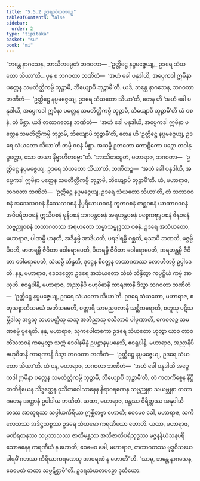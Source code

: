 ```yaml
---
title: "5.5.2 ဥဒရသံယတပဉှ"
tableOfContents: false
sidebar:
  order: 2
type: "tipitaka"
basket: "su"
book: "mi"
---
```



<DynamicBreadcrumb />

<Division number="161" book="mi" e="ch" v="28">

<Paragraph number="949" book="mi">
“ဘန္တေ နာဂသေန, ဘာသိတမ္ပေတံ ဘဂဝတာ—
</Paragraph>

<Paragraph number="950" book="mi">
_‘ဥတ္တိဋ္ဌေ နပ္ပမဇ္ဇေယျ,_  
ဥဒရေ သံယတော သိယာ’တိ._  

</Paragraph>

<Paragraph number="951" book="mi">
ပုန စ ဘဂဝတာ ဘဏိတံ—  ‘အဟံ ခေါ ပနုဒါယိ, အပ္ပေကဒါ ဣမိနာ ပတ္တေန သမတိတ္ထိကမ္ပိ ဘုဉ္ဇာမိ, ဘိယျောပိ ဘုဉ္ဇာမီ’တိ. ယဒိ, ဘန္တေ နာဂသေန, ဘဂဝတာ ဘဏိတံ—  ‘ဥတ္တိဋ္ဌေ နပ္ပမဇ္ဇေယျ, ဥဒရေ သံယတော သိယာ’တိ, တေန ဟိ ‘အဟံ ခေါ ပနုဒါယိ, အပ္ပေကဒါ ဣမိနာ ပတ္တေန သမတိတ္ထိကမ္ပိ ဘုဉ္ဇာမိ, ဘိယျောပိ ဘုဉ္ဇာမီ’တိ ယံ ဝစနံ, တံ မိစ္ဆာ. ယဒိ တထာဂတေန ဘဏိတံ—  ‘အဟံ ခေါ ပနုဒါယိ, အပ္ပေကဒါ ဣမိနာ ပတ္တေန သမတိတ္ထိကမ္ပိ ဘုဉ္ဇာမိ, ဘိယျောပိ ဘုဉ္ဇာမီ’တိ, တေန ဟိ ‘ဥတ္တိဋ္ဌေ နပ္ပမဇ္ဇေယျ, ဥဒရေ သံယတော သိယာ’တိ တမ္ပိ ဝစနံ မိစ္ဆာ. အယမ္ပိ ဥဘတော ကောဋိကော ပဉှော တဝါနုပ္ပတ္တော, သော တယာ နိဗ္ဗာဟိတဗ္ဗော”တိ.
</Paragraph>

<Paragraph number="952" book="mi">
“ဘာသိတမ္ပေတံ, မဟာရာဇ, ဘဂဝတာ—  ‘ဥတ္တိဋ္ဌေ နပ္ပမဇ္ဇေယျ, ဥဒရေ သံယတော သိယာ’တိ, ဘဏိတဉ္စ—  ‘အဟံ ခေါ ပနုဒါယိ, အပ္ပေကဒါ ဣမိနာ ပတ္တေန သမတိတ္ထိကမ္ပိ ဘုဉ္ဇာမိ, ဘိယျောပိ ဘုဉ္ဇာမီ’တိ. ယံ, မဟာရာဇ, ဘဂဝတာ ဘဏိတံ—  ‘ဥတ္တိဋ္ဌေ နပ္ပမဇ္ဇေယျ, ဥဒရေ သံယတော သိယာ’တိ, တံ သဘာဝဝစနံ အသေသဝစနံ နိဿေသဝစနံ နိပ္ပရိယာယဝစနံ ဘူတဝစနံ တစ္ဆဝစနံ ယာထာဝဝစနံ အဝိပရီတဝစနံ ဣသိဝစနံ မုနိဝစနံ ဘဂဝန္တဝစနံ အရဟန္တဝစနံ ပစ္စေကဗုဒ္ဓဝစနံ ဇိနဝစနံ သဗ္ဗညုဝစနံ တထာဂတဿ အရဟတော သမ္မာသမ္ဗုဒ္ဓဿ ဝစနံ.
</Paragraph>

<Paragraph number="953" book="mi">
ဥဒရေ အသံယတော, မဟာရာဇ, ပါဏမ္ပိ ဟနတိ, အဒိန္နမ္ပိ အာဒိယတိ, ပရဒါရမ္ပိ ဂစ္ဆတိ, မုသာပိ ဘဏတိ, မဇ္ဇမ္ပိ ပိဝတိ, မာတရမ္ပိ ဇီဝိတာ ဝေါရောပေတိ, ပိတရမ္ပိ ဇီဝိတာ ဝေါရောပေတိ, အရဟန္တမ္ပိ ဇီဝိတာ ဝေါရောပေတိ, သံဃမ္ပိ ဘိန္ဒတိ, ဒုဋ္ဌေန စိတ္တေန တထာဂတဿ လောဟိတမ္ပိ ဥပ္ပါဒေတိ. နနု, မဟာရာဇ, ဒေဝဒတ္တော ဥဒရေ အသံယတော သံဃံ ဘိန္ဒိတွာ ကပ္ပဋ္ဌိယံ ကမ္မံ အာယူဟိ. ဧဝရူပါနိ, မဟာရာဇ, အညာနိပိ ဗဟုဝိဓာနိ ကာရဏာနိ ဒိသွာ ဘဂဝတာ ဘဏိတံ—  ‘ဥတ္တိဋ္ဌေ နပ္ပမဇ္ဇေယျ, ဥဒရေ သံယတော သိယာ’တိ.
</Paragraph>

<Paragraph number="954" book="mi">
ဥဒရေ သံယတော, မဟာရာဇ, စတုသစ္စာဘိသမယံ အဘိသမေတိ, စတ္တာရိ သာမညဖလာနိ သစ္ဆိကရောတိ, စတူသု ပဋိသမ္ဘိဒါသု အဋ္ဌသု သမာပတ္တီသု ဆသု အဘိညာသု ဝသီဘာဝံ ပါပုဏာတိ, ကေဝလဉ္စ သမဏဓမ္မံ ပူရေတိ. နနု, မဟာရာဇ, သုကပေါတကော ဥဒရေ သံယတော ဟုတွာ ယာဝ တာဝတိံသဘဝနံ ကမ္ပေတွာ သက္ကံ ဒေဝါနမိန္ဒံ ဥပဋ္ဌာနမုပနေသိ, ဧဝရူပါနိ, မဟာရာဇ, အညာနိပိ ဗဟုဝိဓာနိ ကာရဏာနိ ဒိသွာ ဘဂဝတာ ဘဏိတံ—  ‘ဥတ္တိဋ္ဌေ နပ္ပမဇ္ဇေယျ, ဥဒရေ သံယတော သိယာ’တိ.
</Paragraph>

<Paragraph number="955" book="mi">
ယံ ပန, မဟာရာဇ, ဘဂဝတာ ဘဏိတံ—  ‘အဟံ ခေါ ပနုဒါယိ အပ္ပေကဒါ ဣမိနာ ပတ္တေန သမတိတ္ထိကမ္ပိ ဘုဉ္ဇာမိ, ဘိယျောပိ ဘုဉ္ဇာမီ’တိ, တံ ကတကိစ္စေန နိဋ္ဌိတကိရိယေန သိဒ္ဓတ္ထေန ဝုသိတဝေါသာနေန နိရာဝရဏေန သဗ္ဗညုနာ သယမ္ဘုနာ တထာဂတေန အတ္တာနံ ဥပါဒါယ ဘဏိတံ.
</Paragraph>

<Paragraph number="956" book="mi">
ယထာ, မဟာရာဇ, ဝန္တဿ ဝိရိတ္တဿ အနုဝါသိတဿ အာတုရဿ သပ္ပါယကိရိယာ ဣစ္ဆိတဗ္ဗာ ဟောတိ; ဧဝမေဝ ခေါ, မဟာရာဇ, သကိလေသဿ အဒိဋ္ဌသစ္စဿ ဥဒရေ သံယမော ကရဏီယော ဟောတိ. ယထာ, မဟာရာဇ, မဏိရတနဿ သပ္ပဘာသဿ ဇာတိမန္တဿ အဘိဇာတိပရိသုဒ္ဓဿ မဇ္ဇနနိဃံသနပရိသောဓနေန ကရဏီယံ န ဟောတိ; ဧဝမေဝ ခေါ, မဟာရာဇ, တထာဂတဿ ဗုဒ္ဓဝိသယေ ပါရမိံ ဂတဿ ကိရိယာကရဏေသု အာဝရဏံ န ဟောတီ”တိ. “သာဓု, ဘန္တေ နာဂသေန, ဧဝမေတံ တထာ သမ္ပဋိစ္ဆာမီ”တိ.

</Paragraph>
</Division>

<Paragraph number="957" type="center" book="mi">
ဥဒရသံယတပဉှော ဒုတိယော.
</Paragraph>
